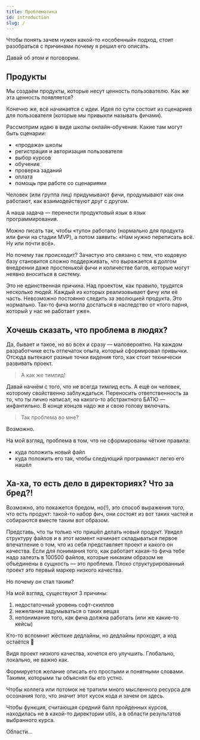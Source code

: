```yaml
---
title: Проблематика
id: introduction
slug: /
---
```


Чтобы понять зачем нужен какой-то &laquo;особенный&raquo; подход, стоит разобраться с причинами почему я решил его описать.

Давай об этом и поговорим.

## Продукты

Мы создаём продукты, которые несут ценность пользователю. Как же эта ценность появляется?

Конечно же, всё начинается с идеи. Идея по сути состоит из сценариев для пользователя (которые мы привыкли называть фичами).

Рассмотрим идею в виде школы онлайн-обучения. Какие там могут быть сценарии:
* &laquo;продажа&raquo; школы
* регистрация и авторизация пользователя
* выбор курсов
* обучение
* проверка заданий
* оплата
* помощь при работе со сценариями

Человек (или группа лиц) придумывают фичи, продумывают как они работают, как взаимодействуют друг с другом.

А наша задача &mdash; перенести продуктовый язык в язык программирования.

Можно писать так, чтобы &laquo;тупо&raquo; работало (нормально для продукта или фичи на стадии MVP),
а потом заявить: &laquo;Нам нужно переписать всё. Ну или почти всё&raquo;.

Но почему так происходит?
Зачастую это связано с тем, что кодовую базу становится сложно поддерживать, что выражается в долгом внедрении даже простенькой фичи
и количестве багов, которые могут неявно вноситься в систему.

Это не единственная причина. Над проектом, как правило, трудятся несколько людей. Каждый из которых реализовывает фичу или её часть.
Невозможно постоянно следить за эволюцией продукта. Это нормально. Так-то фича могла достаться в наследство от
&laquo;того парня, который у нас не работает уже&raquo;.

## Хочешь сказать, что проблема в людях?

Да, бывает и такое, но во всех и сразу &mdash; маловероятно. На каждом разработчике есть отпечаток опыта, который сформировал привычки.
Отсюда вытекают разные точки видения того, как стоит технически развивать проект.

> А как же тимлид!

Давай начнём с того, что не всегда тимлид есть. А ещё он человек, которому свойственно заблуждаться. Переносить ответственность за то,
что ты лично написал, на какого-то абстрактного БАТЮ &mdash; инфантильно. В конце концов надо же и свою голову включать.

> Так проблема во мне?

Возможно.

На мой взгляд, проблема в том, что не сформированы чёткие правила:
* куда положить новый файл
* куда положить его так, чтобы следующий программист легко его нашёл

## Ха-ха, то есть дело в директориях? Что за бред?!

Возможно, это покажется бредом, но(!), это способ выражения того, что есть продукт:
такой-то набор фич, они состоят из вот таких частей и собираются вместе таким вот образом.

Представь, что ты только что пришёл делать новый продукт. Увидел структуру файлов и в этот момент
начинает складываться первое впечатление о том, что из себя представляет проект и какого он качества. Если для понимания того,
как работает какая-то фича тебе надо залезть в 100500 файлов, которые никаким образом не объединены в сущность &mdash; это проблема.
Плохо структурированный проект это первый маркер низкого качества.

Но почему он стал таким?

На мой взгляд, существуют 3 причины:
1. недостаточный уровень софт-скиллов
2. нежелание задумываться о таких вещах
3. непонимание того, как фича должна работать (или же какие-то кейсы)

Кто-то вспомнит жёсткие дедлайны, но дедлайны проходят, а код остаётся :slightly_smiling_face:

Видя проект низкого качества, хочется его улучшить. Глобально, локально, не важно как.

Формируется желание описать его простыми и понятными словами. Такими, которыми ты объяснял бы его устно.

Чтобы коллега или потомок не тратили много мысленного ресурса для осознания того, что значит этот кусок кода и зачем он здесь.

Чтобы функция, считающая средний балл пройденных курсов, находилась не в какой-то директории utils, а в области результатов выбранного курса.

Области...
